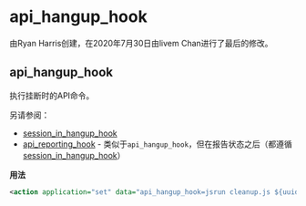 # api_hangup_hook

由Ryan Harris创建，在2020年7月30日由livem Chan进行了最后的修改。

## api_hangup_hook

执行挂断时的API命令。

另请参阅：

* [session\_in\_hangup\_hook](../FreeSWITCH-Explained/Dialplan/Variables-Master-List_16352570.mdx#session_in_hangup_hook)
* [api\_reporting\_hook](../FreeSWITCH-Explained/Dialplan/Variables-Master-List_16352570.mdx#alert_info) - 类似于`api_hangup_hook`，但在报告状态之后（都遵循[session\_in\_hangup\_hook](../FreeSWITCH-Explained/Dialplan/Variables-Master-List_16352570.mdx#session_in_hangup_hook)）

**用法**

```xml
<action application="set" data="api_hangup_hook=jsrun cleanup.js ${uuid}"/>
```